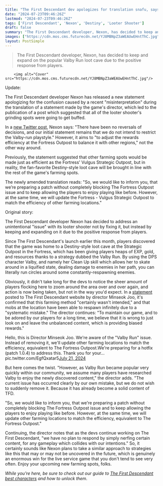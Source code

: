 ```yaml
---
title: "The First Descendant dev apologizes for translation snafu, says rewards at its Destiny 2-style loot cave will be adjusted to be in line with other farming spots"
date: "2024-07-23T09:46:26Z"
lastmod: "2024-07-23T09:46:26Z"
tags: ['First Descendant', 'Nexon', 'Destiny', 'Looter Shooter']
draft: false
summary: "The First Descendant developer, Nexon, has decided to keep and expand on the popular Valby Run loot cave due to the positive response from players."
images: ["https://cdn.mos.cms.futurecdn.net/YJ8MBNpZ3aWEAUwEHntThC.jpg"]
layout: PostSimple
---
```

> The First Descendant developer, Nexon, has decided to keep and expand on the popular Valby Run loot cave due to the positive response from players.


        <img alt="Cover" src="https://cdn.mos.cms.futurecdn.net/YJ8MBNpZ3aWEAUwEHntThC.jpg"/>
        
Update:  

The First Descendant developer Nexon has released a new statement apologizing for the confusion caused by a recent "misinterpretation" during the translation of a statement made by the game's director, which led to the publication of a post which suggested that all of the looter shooter's grinding spots were going to get buffed.

In a [new Twitter post](https://x.com/FirstDescendant/status/1815576345977725084), Nexon says: "There have been no reversals of decisions, and our initial statement remains that we do not intend to restrict the Valby-run playstyle." However, it aims to "to adjust the rewards efficiency at the Fortress Outpost to balance it with other regions," not the other way around.

Previously, the statement suggested that other farming spots would be made just as efficient as the Fortress' Vulgus Strategic Outpost, but in reality, the fan-favorite Destiny-style loot cave will be brought in line with the rest of the game's farming spots.

The newly amended translation reads: "So, we would like to inform you, that we’re preparing a patch without completely blocking The Fortress Outpost issue and to keep allowing the players to enjoy playing like before. However, at the same time, we will update the Fortress - Vulgus Strategic Outpost to match the efficiency of other farming locations."

Original story: 

The First Descendant developer Nexon has decided to address an unintentional "issue" with its looter shooter not by fixing it, but instead by keeping and expanding on it due to the positive response from players. 

Since The First Descendant's launch earlier this month, players discovered that the game was home to a Destiny-style loot cave at the Strategic Outpost in the Fortress, which has been giving players heaps of EXP, gold, and resources thanks to a strategy dubbed the Valby Run. By using the DPS character Valby, and namely her Clean Up skill which allows her to skate around in a liquified state, dealing damage to enemies in her path, you can literally run circles around some constantly-respawning enemies. 

Obviously, it didn't take long for the devs to notice the sheer amount of players flocking here to zoom around the area over and over again, and action is now being taken, but not in the way you'd expect. In a [<u>statement</u>](https://tfd.nexon.com/en/news/2606262) posted to The First Descendant website by director Minseok Joo, it's confirmed that this farming method "certainly wasn't intended," and that mobs at the location have been able to respawn infinitely due to a "systematic mistake." The director continues: "To maintain our game, and to be adored by our players for a long time, we believe that it is wrong to just look on and leave the unbalanced content, which is providing biased rewards." 

Hello, this is Director Minseok Joo. We're aware of the "Valby Run" issue. Instead of removing it, we'll update other farming locations to match the efficiency, equivalent to The Fortress Outpost.We're preparing for a hotfix (patch 1.0.4) to address this. Thank you for your… pic.twitter.com/EgfQxatar5[July 21, 2024](https://twitter.com/FirstDescendant/status/1814926171089609093)

But here comes the twist. "However, as Valby Run became popular very quickly within our community, we assume many players have researched Valby to enjoy the newly discovered content," the director adds. "The current issue has occurred clearly by our own mistake, but we do not wish to suddenly remove it. Because it has already become a solid content of TFD.

"So, we would like to inform you, that we're preparing a patch without completely blocking The Fortress Outpost issue and to keep allowing the players to enjoy playing like before. However, at the same time, we will update other farming locations to match the efficiency, equivalent to The Fortress Outpost."

Continuing, the director notes that as the devs continue working on The First Descendant, "we have no plan to respond by simply nerfing certain content, for any gameplay which collides with our intentions." So, it certainly sounds like Nexon plans to take a similar approach to strategies like this that may or may not be uncovered in the future, which is genuinely an enormous win for the live service game that you don't tend to see very often. Enjoy your upcoming new farming spots, folks.

*While you're here, be sure to check out our guide to *[<u><em>The First Descendant best characters</em></u>](https://www.gamesradar.com/the-first-descendant-best-characters/)* and how to unlock them.*
        